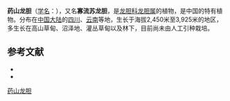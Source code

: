 {{Speciesbox
| name = 药山龙胆
| status = 
| status_system = 
| image =
| genus = Gentiana
| species = mairei
| authority = Levl.
}}

'''药山龙胆'''（[[学名|学名]]：{{lang|la|''Gentiana mairei''}}），又名'''寡流苏龙胆'''，是[[龙胆科|龙胆科]][[龙胆属|龙胆属]]的植物，是中国的特有植物。分布在[[中国大陆|中国大陆]]的[[四川|四川]]、[[云南|云南]]等地，生长于海拔2,450米至3,925米的地区，多生长在高山草甸、沼泽地、灌丛草甸以及林下，目前尚未由人工引种栽培。

== 参考文献 ==

* {{cite web| url =http://www.bioinfo.cn/db05/KmzwSpecies.php?action=view&id=8511| title =药山龙胆| work =《中国高等植物数据库全库》| publisher =中国科学院微生物研究所| author =昆明植物研究所| accessdate =2009-02-24| deadurl =yes| archiveurl =https://web.archive.org/web/20160305080430/http://www.bioinfo.cn/db05/KmzwSpecies.php?action=view&id=8511| archivedate =2016-03-05}}
*{{cite web | url=http://db.kib.ac.cn/CNFlora/SearchResult.aspx?CPNI=CPNI-227-30811 | title=寡流苏龙胆 Gentiana mairei Levl. | publisher=中国植物物种信息数据库 | accessdate=2013-01-15}}
{{Taxonbar|from=Q10955388}}

[[Category:龙胆属|药山龙胆]]


{{植物小作品}}